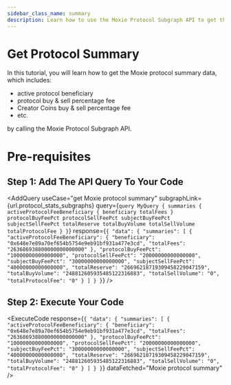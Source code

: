 ```yaml
---
sidebar_class_name: summary
description: Learn how to use the Moxie Protocol Subgraph API to get the Moxie protocol summary.
---
```



# Get Protocol Summary

In this tutorial, you will learn how to get the Moxie protocol summary data, which includes:

- active protocol beneficiary
- protocol buy & sell percentage fee
- Creator Coins buy & sell percentage fee
- etc.

by calling the Moxie Protocol Subgraph API.

# Pre-requisites

<Prerequisites apiName="Moxie Protocol Subgraph" />

## Step 1: Add The API Query To Your Code

<AddQuery
  useCase="get Moxie protocol summary"
  subgraphLink={url.protocol_stats_subgraphs}
  query={`query MyQuery {
  summaries {
    activeProtocolFeeBeneficiary {
      beneficiary
      totalFees
    }
    protocolBuyFeePct
    protocolSellFeePct
    subjectBuyFeePct
    subjectSellFeePct
    totalReserve
    totalBuyVolume
    totalSellVolume
    totalProtocolFee
  }
}`}
  response={`{
  "data": {
    "summaries": [
      {
        "activeProtocolFeeBeneficiary": {
          "beneficiary": "0x648e7e89a70ef654b5754e9eb91bf931a477e3cd",
          "totalFees": "263686938800000000000000"
        },
        "protocolBuyFeePct": "10000000000000000",
        "protocolSellFeePct": "20000000000000000",
        "subjectBuyFeePct": "30000000000000000",
        "subjectSellFeePct": "40000000000000000",
        "totalReserve": "26696218719309458229047159",
        "totalBuyVolume": "248812605935485122316883",
        "totalSellVolume": "0",
        "totalProtocolFee": "0"
      }
    ]
  }
}`}
/>

## Step 2: Execute Your Code

<ExecuteCode
  response={`{
  "data": {
    "summaries": [
      {
        "activeProtocolFeeBeneficiary": {
          "beneficiary": "0x648e7e89a70ef654b5754e9eb91bf931a477e3cd",
          "totalFees": "263686938800000000000000"
        },
        "protocolBuyFeePct": "10000000000000000",
        "protocolSellFeePct": "20000000000000000",
        "subjectBuyFeePct": "30000000000000000",
        "subjectSellFeePct": "40000000000000000",
        "totalReserve": "26696218719309458229047159",
        "totalBuyVolume": "248812605935485122316883",
        "totalSellVolume": "0",
        "totalProtocolFee": "0"
      }
    ]
  }
}`}
  dataFetched="Moxie protocol summary"
/>

<DeveloperSupport />
